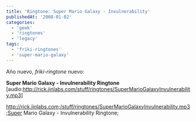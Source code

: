```yaml
---
title: 'Ringtone: Super Mario Galaxy - Invulnerability'
publishedAt: '2008-01-02'
categories:
  - 'geek'
  - 'ringtones'
  - 'legacy'
tags:
  - 'friki-ringtones'
  - 'super-mario-galaxy'
---
```


Año nuevo, _friki-ringtone_ nuevo:

**Super Mario Galaxy - Invulnerability Ringtone** \[audio:http://rick.jinlabs.com/stuff/ringtones/SuperMarioGalaxyInvulnerability.mp3]

http://rick.jinlabs.com;/stuff/ringtones/SuperMarioGalaxyInvulnerability.mp3;Super Mario Galaxy - Invulnerability Ringtone;
